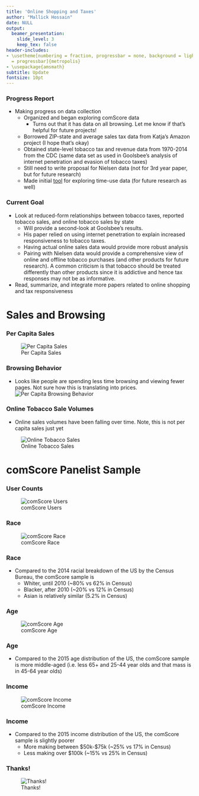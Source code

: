 ```yaml
---
title: 'Online Shopping and Taxes'
author: "Mallick Hossain"
date: NULL
output:
  beamer_presentation:
    slide_level: 3
    keep_tex: false
header-includes:
- \usetheme[numbering = fraction, progressbar = none, background = light, sectionpage
  = progressbar]{metropolis}
- \usepackage{amsmath}
subtitle: Update
fontsize: 10pt
---
```

### Progress Report
* Making progress on data collection
    + Organized and began exploring comScore data
        * Turns out that it has data on all browsing. Let me know if that's helpful for future projects!
    + Borrowed ZIP-state and average sales tax data from Katja's Amazon project (I hope that's okay)
    + Obtained state-level tobacco tax and revenue data from 1970-2014 from the CDC (same data set as used in Goolsbee's analysis of internet penetration and evasion of tobacco taxes)
    + Still need to write proposal for Nielsen data (not for 3rd year paper, but for future research)
    + Made initial [tool](http://mallickhossain.com/time-use/analysis/visualization/2017/02/14/time-use-analysis/) for exploring time-use data (for future research as well)
    
### Current Goal
* Look at reduced-form relationships between tobacco taxes, reported tobacco sales, and online tobacco sales by state
    + Will provide a second-look at Goolsbee's results. 
    + His paper relied on using internet penetration to explain increased responsiveness to tobacco taxes.
    + Having actual online sales data would provide more robust analysis
    + Pairing with Nielsen data would provide a comprehensive view of online and offline tobacco purchases (and other products for future research). A common criticism is that tobacco should be treated differently than other products since it is addictive and hence tax responses may not be as informative.
* Read, summarize, and integrate more papers related to online shopping and tax responsiveness

# Sales and Browsing

### Per Capita Sales
![Per Capita Sales](perCapitaSales.png)

### Browsing Behavior
* Looks like people are spending less time browsing and viewing fewer pages. Not sure how this is translating into prices.
![Per Capita Browsing Behavior](perCapitaBrowsing.png)

### Online Tobacco Sale Volumes
* Online sales volumes have been falling over time. Note, this is not per capita sales just yet

![Online Tobacco Sales](tobaccoSales.png)

# comScore Panelist Sample

### User Counts
![comScore Users](users.png)

### Race
![comScore Race](race.png)

### Race
* Compared to the 2014 racial breakdown of the US by the Census Bureau, the comScore sample is
    + Whiter, until 2010 (~80% vs 62% in Census)
    + Blacker, after 2010 (~20% vs 12% in Census)
    + Asian is relatively similar (5.2% in Census)

### Age
![comScore Age](age.png)

### Age
* Compared to the 2015 age distribution of the US, the comScore sample is more middle-aged (i.e. less 65+ and 25-44 year olds and that mass is in 45-64 year olds)

### Income
![comScore Income](inc.png)

### Income
* Compared to the 2015 income distribution of the US, the comScore sample is slightly poorer
    + More making between $50k-$75k (~25% vs 17% in Census)
    + Less making over $100k (~15% vs 25% in Census)
    
### Thanks!
![Thanks!](thanks.jpg)
